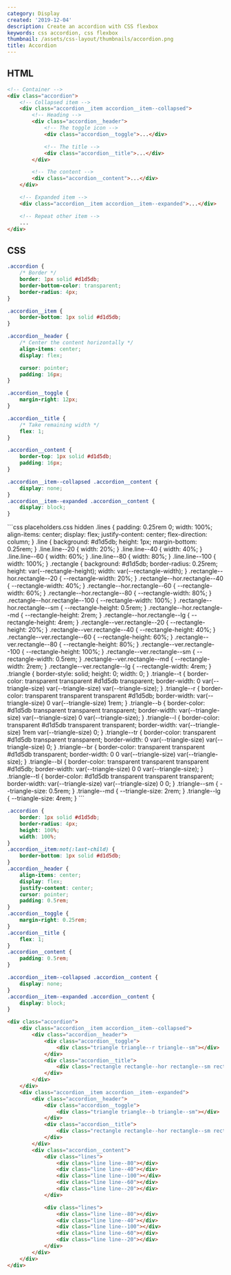 ```yaml
---
category: Display
created: '2019-12-04'
description: Create an accordion with CSS flexbox
keywords: css accordion, css flexbox
thumbnail: /assets/css-layout/thumbnails/accordion.png
title: Accordion
---
```


## HTML

```html index.html
<!-- Container -->
<div class="accordion">
    <!-- Collapsed item -->
    <div class="accordion__item accordion__item--collapsed">
        <!-- Heading -->
        <div class="accordion__header">
            <!-- The toggle icon -->
            <div class="accordion__toggle">...</div>

            <!-- The title -->
            <div class="accordion__title">...</div>
        </div>

        <!-- The content -->
        <div class="accordion__content">...</div>
    </div>

    <!-- Expanded item -->
    <div class="accordion__item accordion__item--expanded">...</div>

    <!-- Repeat other item -->
    ...
</div>
```

## CSS

```css styles.css
.accordion {
    /* Border */
    border: 1px solid #d1d5db;
    border-bottom-color: transparent;
    border-radius: 4px;
}

.accordion__item {
    border-bottom: 1px solid #d1d5db;
}

.accordion__header {
    /* Center the content horizontally */
    align-items: center;
    display: flex;

    cursor: pointer;
    padding: 16px;
}

.accordion__toggle {
    margin-right: 12px;
}

.accordion__title {
    /* Take remaining width */
    flex: 1;
}

.accordion__content {
    border-top: 1px solid #d1d5db;
    padding: 16px;
}

.accordion__item--collapsed .accordion__content {
    display: none;
}
.accordion__item--expanded .accordion__content {
    display: block;
}
```

<Playground>
```css placeholders.css hidden
.lines {
    padding: 0.25rem 0;
    width: 100%;
    align-items: center;
    display: flex;
    justify-content: center;
    flex-direction: column;
}
.line {
    background: #d1d5db;
    height: 1px;
    margin-bottom: 0.25rem;
}
.line.line--20 {
    width: 20%;
}
.line.line--40 {
    width: 40%;
}
.line.line--60 {
    width: 60%;
}
.line.line--80 {
    width: 80%;
}
.line.line--100 {
    width: 100%;
}
.rectangle {
    background: #d1d5db;
    border-radius: 0.25rem;
    height: var(--rectangle-height);
    width: var(--rectangle-width);
}
.rectangle--hor.rectangle--20 {
    --rectangle-width: 20%;
}
.rectangle--hor.rectangle--40 {
    --rectangle-width: 40%;
}
.rectangle--hor.rectangle--60 {
    --rectangle-width: 60%;
}
.rectangle--hor.rectangle--80 {
    --rectangle-width: 80%;
}
.rectangle--hor.rectangle--100 {
    --rectangle-width: 100%;
}
.rectangle--hor.rectangle--sm {
    --rectangle-height: 0.5rem;
}
.rectangle--hor.rectangle--md {
    --rectangle-height: 2rem;
}
.rectangle--hor.rectangle--lg {
    --rectangle-height: 4rem;
}
.rectangle--ver.rectangle--20 {
    --rectangle-height: 20%;
}
.rectangle--ver.rectangle--40 {
    --rectangle-height: 40%;
}
.rectangle--ver.rectangle--60 {
    --rectangle-height: 60%;
}
.rectangle--ver.rectangle--80 {
    --rectangle-height: 80%;
}
.rectangle--ver.rectangle--100 {
    --rectangle-height: 100%;
}
.rectangle--ver.rectangle--sm {
    --rectangle-width: 0.5rem;
}
.rectangle--ver.rectangle--md {
    --rectangle-width: 2rem;
}
.rectangle--ver.rectangle--lg {
    --rectangle-width: 4rem;
}
.triangle {
    border-style: solid;
    height: 0;
    width: 0;
}
.triangle--t {
    border-color: transparent transparent #d1d5db transparent;
    border-width: 0 var(--triangle-size) var(--triangle-size) var(--triangle-size);
}
.triangle--r {
    border-color: transparent transparent transparent #d1d5db;
    border-width: var(--triangle-size) 0 var(--triangle-size) 1rem;
}
.triangle--b {
    border-color: #d1d5db transparent transparent transparent;
    border-width: var(--triangle-size) var(--triangle-size) 0 var(--triangle-size);
}
.triangle--l {
    border-color: transparent #d1d5db transparent transparent;
    border-width: var(--triangle-size) 1rem var(--triangle-size) 0;
}
.triangle--tr {
    border-color: transparent #d1d5db transparent transparent;
    border-width: 0 var(--triangle-size) var(--triangle-size) 0;
}
.triangle--br {
    border-color: transparent transparent #d1d5db transparent;
    border-width: 0 0 var(--triangle-size) var(--triangle-size);
}
.triangle--bl {
    border-color: transparent transparent transparent #d1d5db;
    border-width: var(--triangle-size) 0 0 var(--triangle-size);
}
.triangle--tl {
    border-color: #d1d5db transparent transparent transparent;
    border-width: var(--triangle-size) var(--triangle-size) 0 0;
}
.triangle--sm {
    --triangle-size: 0.5rem;
}
.triangle--md {
    --triangle-size: 2rem;
}
.triangle--lg {
    --triangle-size: 4rem;
}
```

```css styles.css hidden
.accordion {
    border: 1px solid #d1d5db;
    border-radius: 4px;
    height: 100%;
    width: 100%;
}
.accordion__item:not(:last-child) {
    border-bottom: 1px solid #d1d5db;
}
.accordion__header {
    align-items: center;
    display: flex;
    justify-content: center;
    cursor: pointer;
    padding: 0.5rem;
}
.accordion__toggle {
    margin-right: 0.25rem;
}
.accordion__title {
    flex: 1;
}
.accordion__content {
    padding: 0.5rem;
}

.accordion__item--collapsed .accordion__content {
    display: none;
}
.accordion__item--expanded .accordion__content {
    display: block;
}
```

```html index.html hidden
<div class="accordion">
    <div class="accordion__item accordion__item--collapsed">
        <div class="accordion__header">
            <div class="accordion__toggle">
                <div class="triangle triangle--r triangle--sm"></div>
            </div>
            <div class="accordion__title">
                <div class="rectangle rectangle--hor rectangle--sm rectangle--100"></div>
            </div>
        </div>
    </div>
    <div class="accordion__item accordion__item--expanded">
        <div class="accordion__header">
            <div class="accordion__toggle">
                <div class="triangle triangle--b triangle--sm"></div>
            </div>
            <div class="accordion__title">
                <div class="rectangle rectangle--hor rectangle--sm rectangle--100"></div>
            </div>
        </div>
        <div class="accordion__content">
            <div class="lines">
                <div class="line line--80"></div>
                <div class="line line--40"></div>
                <div class="line line--100"></div>
                <div class="line line--60"></div>
                <div class="line line--20"></div>
            </div>

            <div class="lines">
                <div class="line line--80"></div>
                <div class="line line--40"></div>
                <div class="line line--100"></div>
                <div class="line line--60"></div>
                <div class="line line--20"></div>
            </div>
        </div>
    </div>
</div>
```
</Playground>
